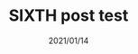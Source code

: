 ---
title: SIXTH post test
slug: setting-url-with-slug-five
date: 2021/01/14
featureImage: fifth.jpg
excerpt: this is the FIFTH excerpt
thumbnail: "fifth.jpg"
tags: 
- tags
---